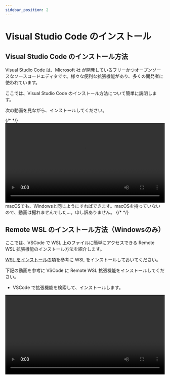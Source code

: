 ```yaml
---
sidebar_position: 2
---
```



# Visual Studio Code のインストール

## Visual Studio Code のインストール方法

Visual Studio Code は、Microsoft 社 が開発しているフリーかつオープンソースなソースコードエディタです。様々な便利な拡張機能があり、多くの開発者に使われています。

ここでは、Visual Studio Code のインストール方法について簡単に説明します。

次の動画を見ながら、インストールしてください。

<Tabs groupId="os">
  {/* <TabItem value="win11" label="Windows 11"></TabItem> */}
  <TabItem value="win10" label="Windows 10">
    <video src={installVscode} controls width="100%" />
  </TabItem>
  <TabItem value="mac" label="macOS">
    macOSでも、Windowsと同じようにすればできます。macOSを持っていないので、動画は撮れませんでした…。申し訳ありません。
  </TabItem>
  {/* <TabItem value="ubuntu" label="Ubuntu"></TabItem> */}
</Tabs>

## Remote WSL のインストール方法（Windowsのみ）

ここでは、VSCode で WSL 上のファイルに簡単にアクセスできる Remote WSL 拡張機能のインストール方法を紹介します。

[WSL をインストールの項](/docs/03extras/01wsl/)を参考に WSL をインストールしておいてください。

下記の動画を参考に VSCode に Remote WSL 拡張機能をインストールしてください。

- VSCode で拡張機能を検索して、インストールします。

<video src={installRemoteWsl} controls width="100%" />

## プロジェクトフォルダの開き方

VSCode ではプロジェクトフォルダは次の動画のようにして開きます。プロジェクトフォルダに様々なファイルを置いて開発をしていきます。

<video src={openFolder} controls width="100%" />

## WSL上でのプロジェクトフォルダの開き方（Windowsのみ）

WSLの起動は、次の動画のようにします。

左下の緑のボタンを押して、`New WSL Window` をクリックすれば、WSL にアクセスすることができます。

<video src={startWsl} controls width="100%" />

次の動画のようにして、新しくプロジェクトフォルダを作成して、それを VSCode で開くことができます。

エクスプローラーのアドレスバーに `¥¥wsl$` と入力すると、WSL 上のファイルを表示することができます。さらに、`Ubuntu`、`home`、`ユーザー名` の順にクリックしていくことでホームフォルダに移動することができます。

その後、VSCode でそのフォルダを開きます。

<video src={openFolderWSL} controls width="100%" />

## ターミナルの起動方法

ターミナルは、次の動画のようにして開くことができます。

<video src={openTerminal} controls width="100%" />
